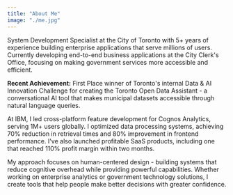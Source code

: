 ```yaml
---
title: "About Me"
image: "./me.jpg"
---
```



System Development Specialist at the City of Toronto with 5+ years of experience building enterprise applications that serve millions of users. Currently developing end-to-end business applications at the City Clerk's Office, focusing on making government services more accessible and efficient.

**Recent Achievement:** First Place winner of Toronto's internal Data & AI Innovation Challenge for creating the Toronto Open Data Assistant - a conversational AI tool that makes municipal datasets accessible through natural language queries.

At IBM, I led cross-platform feature development for Cognos Analytics, serving 1M+ users globally. I optimized data processing systems, achieving 70% reduction in retrieval times and 80% improvement in frontend performance. I've also launched profitable SaaS products, including one that reached 110% profit margin within two months.

My approach focuses on human-centered design - building systems that reduce cognitive overhead while providing powerful capabilities. Whether working on enterprise analytics or government technology solutions, I create tools that help people make better decisions with greater confidence.
